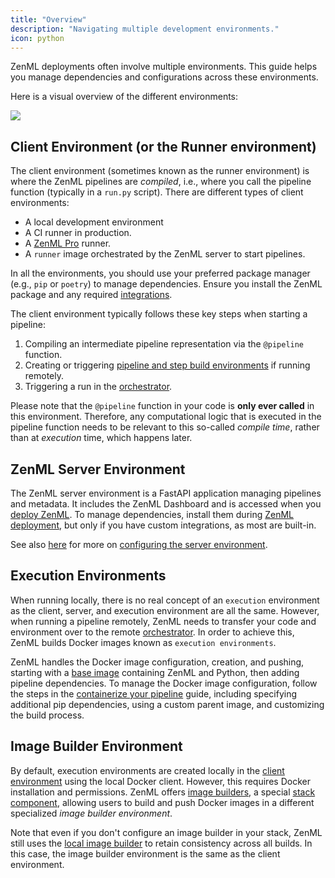 ```yaml
---
title: "Overview"
description: "Navigating multiple development environments."
icon: python
---
```


ZenML deployments often involve multiple environments. This guide helps you manage dependencies and configurations across these environments.

Here is a visual overview of the different environments:

<Frame caption="Left box is the client environment, middle is the zenml server environment, and the right most contains the build environments">
  <img src="/_assets/how-to/stack-84.webp"/>
</Frame>

## Client Environment (or the Runner environment)

The client environment (sometimes known as the runner environment) is where the ZenML pipelines are _compiled_, i.e., where you call the pipeline function (typically in a `run.py` script). There are different types of client environments:

* A local development environment
* A CI runner in production.
* A [ZenML Pro](https://zenml.io/pro) runner.
* A `runner` image orchestrated by the ZenML server to start pipelines.

In all the environments, you should use your preferred package manager (e.g., `pip` or `poetry`) to manage dependencies. Ensure you install the ZenML package and any required [integrations](/latest/stack-components/component-guide).

The client environment typically follows these key steps when starting a pipeline:

1. Compiling an intermediate pipeline representation via the `@pipeline` function.
2. Creating or triggering [pipeline and step build environments](/latest/stack-components/image-builders) if running remotely.
3. Triggering a run in the [orchestrator](/latest/stack-components/orchestrators).

Please note that the `@pipeline` function in your code is **only ever called** in this environment. Therefore, any computational logic that is executed in the pipeline function needs to be relevant to this so-called _compile time_, rather than at _execution_ time, which happens later.

## ZenML Server Environment

The ZenML server environment is a FastAPI application managing pipelines and metadata. It includes the ZenML Dashboard and is accessed when you [deploy ZenML](/latest/getting-started/deploying-zenml). To manage dependencies, install them during [ZenML deployment](/latest/getting-started/deploying-zenml), but only if you have custom integrations, as most are built-in.

See also [here](/latest/usage/project-setup/configure-python-environments/configure-the-server-environment) for more on [configuring the server environment](/latest/usage/project-setup/configure-python-environments/configure-the-server-environment).

## Execution Environments

When running locally, there is no real concept of an `execution` environment as the client, server, and execution environment are all the same. However, when running a pipeline remotely, ZenML needs to transfer your code and environment over to the remote [orchestrator](/latest/stack-components/orchestrators). In order to achieve this, ZenML builds Docker images known as `execution environments`.

ZenML handles the Docker image configuration, creation, and pushing, starting with a [base image](https://hub.docker.com/r/zenmldocker/zenml) containing ZenML and Python, then adding pipeline dependencies. To manage the Docker image configuration, follow the steps in the [containerize your pipeline](/latest/usage/project-setup/customize-docker-builds) guide, including specifying additional pip dependencies, using a custom parent image, and customizing the build process.

## Image Builder Environment

By default, execution environments are created locally in the [client environment](/latest/usage/project-setup/configure-python-environments#client-environment-or-the-runner-environment) using the local Docker client. However, this requires Docker installation and permissions. ZenML offers [image builders](/latest/stack-components/image-builders), a special [stack component](/latest/stack-components/component-guide), allowing users to build and push Docker images in a different specialized _image builder environment_.

Note that even if you don't configure an image builder in your stack, ZenML still uses the [local image builder](/latest/stack-components/image-builders/local) to retain consistency across all builds. In this case, the image builder environment is the same as the client environment.
